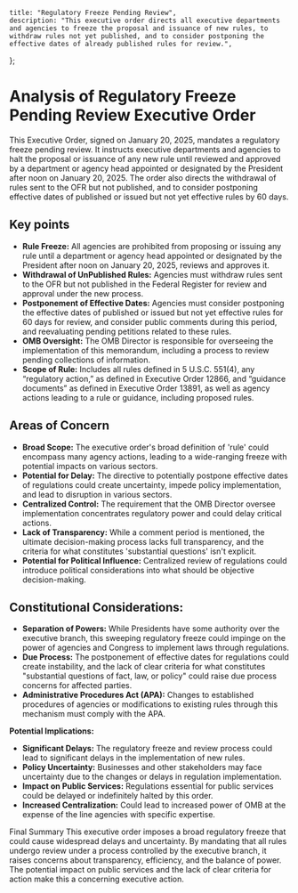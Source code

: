     title: "Regulatory Freeze Pending Review",
    description: "This executive order directs all executive departments and agencies to freeze the proposal and issuance of new rules, to withdraw rules not yet published, and to consider postponing the effective dates of already published rules for review.",
};

# Analysis of Regulatory Freeze Pending Review Executive Order

This Executive Order, signed on January 20, 2025, mandates a regulatory freeze pending review. It instructs executive departments and agencies to halt the proposal or issuance of any new rule until reviewed and approved by a department or agency head appointed or designated by the President after noon on January 20, 2025. The order also directs the withdrawal of rules sent to the OFR but not published, and to consider postponing effective dates of published or issued but not yet effective rules by 60 days.

## Key points

-   **Rule Freeze:** All agencies are prohibited from proposing or issuing any rule until a department or agency head appointed or designated by the President after noon on January 20, 2025, reviews and approves it.
-   **Withdrawal of UnPublished Rules:** Agencies must withdraw rules sent to the OFR but not published in the Federal Register for review and approval under the new process.
-   **Postponement of Effective Dates:** Agencies must consider postponing the effective dates of published or issued but not yet effective rules for 60 days for review, and consider public comments during this period, and reevaluating pending petitions related to these rules.
-   **OMB Oversight:** The OMB Director is responsible for overseeing the implementation of this memorandum, including a process to review pending collections of information.
-   **Scope of Rule:** Includes all rules defined in 5 U.S.C. 551(4), any “regulatory action,” as defined in Executive Order 12866, and “guidance documents” as defined in Executive Order 13891, as well as agency actions leading to a rule or guidance, including proposed rules.

## Areas of Concern

-   **Broad Scope:** The executive order's broad definition of 'rule' could encompass many agency actions, leading to a wide-ranging freeze with potential impacts on various sectors.
-  **Potential for Delay:** The directive to potentially postpone effective dates of regulations could create uncertainty, impede policy implementation, and lead to disruption in various sectors.
-   **Centralized Control:** The requirement that the OMB Director oversee implementation concentrates regulatory power and could delay critical actions.
-   **Lack of Transparency:** While a comment period is mentioned, the ultimate decision-making process lacks full transparency, and the criteria for what constitutes 'substantial questions' isn't explicit.
-   **Potential for Political Influence:** Centralized review of regulations could introduce political considerations into what should be objective decision-making.

## Constitutional Considerations:

-   **Separation of Powers:** While Presidents have some authority over the executive branch, this sweeping regulatory freeze could impinge on the power of agencies and Congress to implement laws through regulations. 
-   **Due Process:** The postponement of effective dates for regulations could create instability, and the lack of clear criteria for what constitutes "substantial questions of fact, law, or policy" could raise due process concerns for affected parties.
-   **Administrative Procedures Act (APA):** Changes to established procedures of agencies or modifications to existing rules through this mechanism must comply with the APA.

**Potential Implications:**

-   **Significant Delays:** The regulatory freeze and review process could lead to significant delays in the implementation of new rules.
-   **Policy Uncertainty:** Businesses and other stakeholders may face uncertainty due to the changes or delays in regulation implementation.
-   **Impact on Public Services:** Regulations essential for public services could be delayed or indefinitely halted by this order.
-   **Increased Centralization:** Could lead to increased power of OMB at the expense of the line agencies with specific expertise. 

Final Summary
This executive order imposes a broad regulatory freeze that could cause widespread delays and uncertainty. By mandating that all rules undergo review under a process controlled by the executive branch, it raises concerns about transparency, efficiency, and the balance of power. The potential impact on public services and the lack of clear criteria for action make this a concerning executive action.
